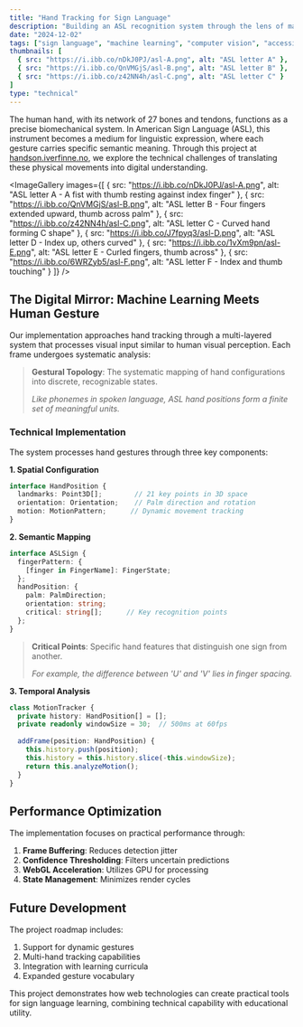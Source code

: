 ```yaml
---
title: "Hand Tracking for Sign Language"
description: "Building an ASL recognition system through the lens of machine learning, computer vision, and human gesture interpretation"
date: "2024-12-02"
tags: ["sign language", "machine learning", "computer vision", "accessibility", "gesture recognition", "advent-of-code"]
thumbnails: [
  { src: "https://i.ibb.co/nDkJ0PJ/asl-A.png", alt: "ASL letter A" },
  { src: "https://i.ibb.co/QnVMGjS/asl-B.png", alt: "ASL letter B" },
  { src: "https://i.ibb.co/z42NN4h/asl-C.png", alt: "ASL letter C" }
]
type: "technical"
---
```



The human hand, with its network of 27 bones and tendons, functions as a precise biomechanical system. In American Sign Language (ASL), this instrument becomes a medium for linguistic expression, where each gesture carries specific semantic meaning. Through this project at [handson.iverfinne.no](https://handson.iverfinne.no), we explore the technical challenges of translating these physical movements into digital understanding.

<ImageGallery
  images={[
    { src: "https://i.ibb.co/nDkJ0PJ/asl-A.png", alt: "ASL letter A - A fist with thumb resting against index finger" },
    { src: "https://i.ibb.co/QnVMGjS/asl-B.png", alt: "ASL letter B - Four fingers extended upward, thumb across palm" },
    { src: "https://i.ibb.co/z42NN4h/asl-C.png", alt: "ASL letter C - Curved hand forming C shape" },
    { src: "https://i.ibb.co/J7fpyq3/asl-D.png", alt: "ASL letter D - Index up, others curved" },
    { src: "https://i.ibb.co/1vXm9pn/asl-E.png", alt: "ASL letter E - Curled fingers, thumb across" },
    { src: "https://i.ibb.co/6WRZyb5/asl-F.png", alt: "ASL letter F - Index and thumb touching" }
  ]}
/>

## The Digital Mirror: Machine Learning Meets Human Gesture

Our implementation approaches hand tracking through a multi-layered system that processes visual input similar to human visual perception. Each frame undergoes systematic analysis:

> **Gestural Topology**: The systematic mapping of hand configurations into discrete, recognizable states.
>
> *Like phonemes in spoken language, ASL hand positions form a finite set of meaningful units.*

### Technical Implementation

The system processes hand gestures through three key components:

**1. Spatial Configuration**
```typescript
interface HandPosition {
  landmarks: Point3D[];        // 21 key points in 3D space
  orientation: Orientation;    // Palm direction and rotation
  motion: MotionPattern;      // Dynamic movement tracking
}
```

**2. Semantic Mapping**
```typescript
interface ASLSign {
  fingerPattern: {
    [finger in FingerName]: FingerState;
  };
  handPosition: {
    palm: PalmDirection;
    orientation: string;
    critical: string[];      // Key recognition points
  };
}
```

> **Critical Points**: Specific hand features that distinguish one sign from another.
> 
> *For example, the difference between 'U' and 'V' lies in finger spacing.*

**3. Temporal Analysis**
```typescript
class MotionTracker {
  private history: HandPosition[] = [];
  private readonly windowSize = 30;  // 500ms at 60fps
  
  addFrame(position: HandPosition) {
    this.history.push(position);
    this.history = this.history.slice(-this.windowSize);
    return this.analyzeMotion();
  }
}
```

## Performance Optimization

The implementation focuses on practical performance through:

1. **Frame Buffering**: Reduces detection jitter
2. **Confidence Thresholding**: Filters uncertain predictions
3. **WebGL Acceleration**: Utilizes GPU for processing
4. **State Management**: Minimizes render cycles

## Future Development

The project roadmap includes:

1. Support for dynamic gestures
2. Multi-hand tracking capabilities
3. Integration with learning curricula
4. Expanded gesture vocabulary

This project demonstrates how web technologies can create practical tools for sign language learning, combining technical capability with educational utility.
